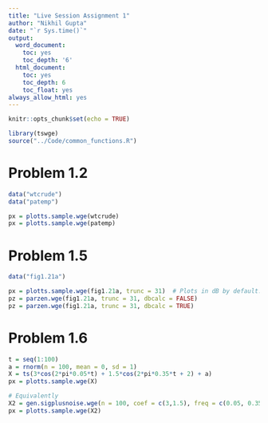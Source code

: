 ```yaml
---
title: "Live Session Assignment 1"
author: "Nikhil Gupta"
date: "`r Sys.time()`"
output:
  word_document:
    toc: yes
    toc_depth: '6'
  html_document:
    toc: yes
    toc_depth: 6
    toc_float: yes
always_allow_html: yes
---
```


```r
knitr::opts_chunk$set(echo = TRUE)
```


```r
library(tswge)
source("../Code/common_functions.R")
```

# Problem 1.2

```r
data("wtcrude")
data("patemp")
```

```r
px = plotts.sample.wge(wtcrude)
px = plotts.sample.wge(patemp)
```

# Problem 1.5

```r
data("fig1.21a")
```

```r
px = plotts.sample.wge(fig1.21a, trunc = 31)  # Plots in dB by default. Use parzen.wge to plot parzen plot with more flexibility
pz = parzen.wge(fig1.21a, trunc = 31, dbcalc = FALSE)
pz = parzen.wge(fig1.21a, trunc = 31, dbcalc = TRUE)
```


# Problem 1.6

```r
t = seq(1:100)
a = rnorm(n = 100, mean = 0, sd = 1)
X = ts(3*cos(2*pi*0.05*t) + 1.5*cos(2*pi*0.35*t + 2) + a)
px = plotts.sample.wge(X)
```

```r
# Equivalently
X2 = gen.sigplusnoise.wge(n = 100, coef = c(3,1.5), freq = c(0.05, 0.35), psi = c(0, 2))
px = plotts.sample.wge(X2)
```

